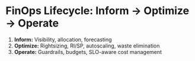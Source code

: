 
<Prose>

# FinOps Lifecycle: Inform → Optimize → Operate

1. **Inform:** Visibility, allocation, forecasting
2. **Optimize:** Rightsizing, RI/SP, autoscaling, waste elimination
3. **Operate:** Guardrails, budgets, SLO-aware cost management

</Prose>

